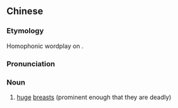 ==Chinese==
{{zh-forms}}

===Etymology===
Homophonic wordplay on {{zh-l|凶器|deadly weapon}}.

===Pronunciation===
{{zh-pron
|m=xiōngqì
|c=hung1 hei3
|cat=n
}}

===Noun===
{{zh-noun}}

# {{lb|zh|neologism|humorous}} [[huge]] [[breast]]s (prominent enough that they are deadly)